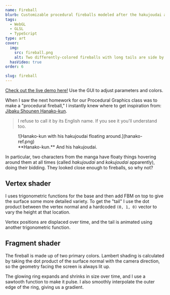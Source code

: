 ```yaml
---
name: Fireball
blurb: Customizable procedural fireballs modeled after the hakujoudai and kokujoudai from Jibaku Shounen Hanako-kun.
tags:
  - WebGL
  - GLSL
  - TypeScript
type: art
cover:
  img:
    src: fireball.png
    alt: Two differently-colored fireballs with long tails are side by side.
  hasVideo: true
order: 6

slug: fireball
---
```


[Check out the live demo here!](https://aczw.github.io/hw01-fireball/) Use the GUI to adjust parameters and colors.

When I saw the next homework for our Procedural Graphics class was to make a "procedural fireball," I instantly knew where to get inspiration from: [Jibaku Shounen Hanako-kun](https://anilist.co/manga/98842/ToiletBound-Hanakokun/).

> I refuse to call it by its English name. If you see it you'll understand too.

<figure class="mx-auto max-w-[200px] xs:float-right xs:ml-6 xs:pb-3">
  ![Hanako-kun with his hakujoudai floating around.](hanako-ref.png)
  <figcaption>**Hanako-kun.** And his hakujoudai.</figcaption>
</figure>

In particular, two characters from the manga have floaty things hovering around them at all times (called _hakujoudai_ and _kokujoudai_ apparently), doing their bidding. They looked close enough to fireballs, so why not?

## Vertex shader

I uses trigonometric functions for the base and then add FBM on top to give the surface some more detailed variety. To get the "tail" I use the dot product between the vertex normal and a hardcoded `(0, 1, 0)` vector to vary the height at that location.

Vertex positions are displaced over time, and the tail is animated using another trigonometric function.

## Fragment shader

The fireball is made up of two primary colors. Lambert shading is calculated by taking the dot product of the surface normal with the camera direction, so the geometry facing the screen is always lit up.

The glowing ring expands and shrinks in size over time, and I use a sawtooth function to make it pulse. I also smoothly interpolate the outer edge of the ring, giving us a gradient.
